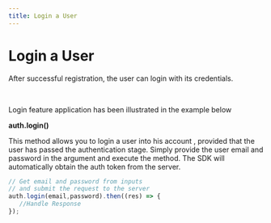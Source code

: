 ```yaml
---
title: Login a User
---
```


# Login a User

After successful registration, the user can login with its credentials.

<ReactPlayer playing controls volume={0} width={832} height={468} url="/demos/guides/login-app-account.webm" /><br />

Login feature application has been illustrated in the example below

**auth.login()**

This method allows you to login a user into his account , provided that the user has passed the authentication stage. Simply provide the user email and password in the argument and execute the method. The SDK will automatically obtain the auth token from the server. 

```js
// Get email and password from inputs
// and submit the request to the server
auth.login(email,password).then((res) => {
   //Handle Response
});
```

